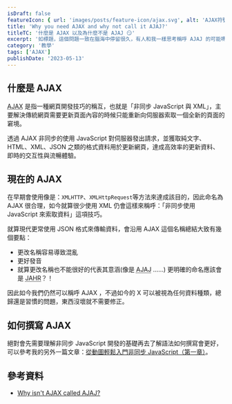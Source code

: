 ```yaml
---
isDraft: false
featureIcon: { url: 'images/posts/feature-icon/ajax.svg', alt: 'AJAX符號' }
title: 'Why you need AJAX and why not call it AJAJ?'
titleTC: '什麼是 AJAX 以及為什麼不是 AJAJ 😏'
excerpt: '如標題，這個問題一致在腦海中停留很久，有人和我一樣思考稱呼 AJAJ 的可能嗎？'
category: '教學'
tags: ['AJAX']
publishDate: '2023-05-13'
---
```


## 什麼是 AJAX

<abbr title="Asynchronous JavaScript And XML">AJAX</abbr> 是指一種網頁開發技巧的稱互，也就是「非同步 JavaScript 與 XML」，主要解決傳統網頁需要更新頁面內容的時候只能重新向伺服器索取一個全新的頁面的窘境。

透過 AJAX 非同步的使用 JavaScript 對伺服器發出請求，並獲取純文字、HTML、XML、JSON 之類的格式資料用於更新網頁，達成高效率的更新資料、即時的交互性與流暢體驗。

## 現在的 AJAX
在早期會使用像是：`XMLHTTP`、`XMLHttpRequest`等方法來達成該目的，因此命名為 AJAX 很合理，如今就算很少使用 XML 仍會這樣來稱呼：「非同步使用 JavaScript 來索取資料」這項技巧。

就算現代更常使用 JSON 格式來傳輸資料，會沿用 AJAX 這個名稱總結大致有幾個要點：

* 更改名稱容易導致混亂
* 更好發音
* 就算更改名稱也不能很好的代表其意涵(像是 <abbr title="Asynchronous JavaScript And JSON">AJAJ</abbr> ……) 更明確的命名應該會是 <abbr title="Asynchronous JavaScript Http Request">JAHR</abbr>？！ 

因此如今我們仍然可以稱呼 AJAX ，不過如今的 X 可以被視為任何資料種類，總歸還是習慣的問題，東西沒壞就不需要修正。

## 如何撰寫 AJAX

絕對會先需要理解非同步 JavaScript 開發的基礎再去了解語法如何撰寫會更好，可以參考我的另外一篇文章：[從動圖輕鬆入門非同步 JavaScript（第一章）](./post/async-javascript.visualized-with-ease)。

## 參考資料
* [Why isn't AJAX called AJAJ?](https://www.quora.com/Why-isnt-AJAX-called-AJAJ)